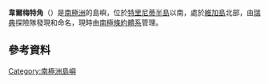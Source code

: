 {{coord|63|47|S|57|19|W|display=title}}

'''韋爾梅特角'''（{{lang-en|Cape Well-met}}）是[[南極洲|南極洲]]的島嶼，位於[[特里尼蒂半島|特里尼蒂半島]]以南，處於[[維加島|維加島]]北部，由[[瑞典|瑞典]]探險隊發現和命名，現時由[[南極條約體系|南極條約體系]]管理。

==參考資料==
{{usgs-gazetteer}}

{{DEFAULTSORT:Cape Well-met}}
[[Category:南極洲島嶼|Category:南極洲島嶼]]


{{TrinityPeninsula-geo-stub}}